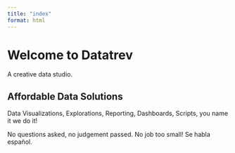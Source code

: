 ```yaml
---
title: "index"
format: html
---
```


# Welcome to Datatrev

A creative data studio.

## Affordable Data Solutions

Data Visualizations, Explorations, Reporting, Dashboards, Scripts, you name it we do it!

No questions asked, no judgement passed. No job too small! Se habla español.